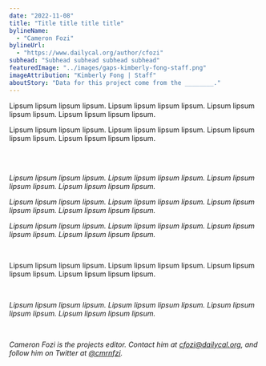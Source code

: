 ```yaml
---
date: "2022-11-08"
title: "Title title title title"
bylineName:
  - "Cameron Fozi"
bylineUrl:
  - "https://www.dailycal.org/author/cfozi"
subhead: "Subhead subhead subhead subhead"
featuredImage: "../images/gaps-kimberly-fong-staff.png"
imageAttribution: "Kimberly Fong | Staff"
aboutStory: "Data for this project come from the ________."
---
```



Lipsum lipsum lipsum lipsum. Lipsum lipsum lipsum lipsum. Lipsum lipsum lipsum lipsum. Lipsum lipsum lipsum lipsum.

Lipsum lipsum lipsum lipsum. Lipsum lipsum lipsum lipsum. Lipsum lipsum lipsum lipsum. Lipsum lipsum lipsum lipsum.

<br />
<GapStackedBarChart />
<br />

_Lipsum lipsum lipsum lipsum. Lipsum lipsum lipsum lipsum. Lipsum lipsum lipsum lipsum. Lipsum lipsum lipsum lipsum._

_Lipsum lipsum lipsum lipsum. Lipsum lipsum lipsum lipsum. Lipsum lipsum lipsum lipsum. Lipsum lipsum lipsum lipsum._

_Lipsum lipsum lipsum lipsum. Lipsum lipsum lipsum lipsum. Lipsum lipsum lipsum lipsum. Lipsum lipsum lipsum lipsum._

<br />

Lipsum lipsum lipsum lipsum. Lipsum lipsum lipsum lipsum. Lipsum lipsum lipsum lipsum. Lipsum lipsum lipsum lipsum.

<br />

_Lipsum lipsum lipsum lipsum. Lipsum lipsum lipsum lipsum. Lipsum lipsum lipsum lipsum. Lipsum lipsum lipsum lipsum._

<br />

_Cameron Fozi is the projects editor. Contact him at [cfozi@dailycal.org](mailto:cfozi@dailycal.org), and follow him on Twitter at <a href="https://twitter.com/cmrnfzi" target="_blank">@cmrnfzi</a>._
